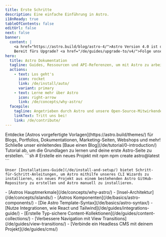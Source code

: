```yaml
---
title: Erste Schritte
description: Eine einfache Einführung in Astro.
i18nReady: true
tableOfContents: false
editUrl: false
next: false
banner:
  content: |
    <a href="https://astro.build/blog/astro-4/">Astro Version 4.0 ist da!</a>
    Bereit fürs Upgrade? <a href="/de/guides/upgrade-to/v4/">Folge unserer Upgrade-Anleitung</a>.
hero:
  title: Astro Dokumentation
  tagline: Guides, Ressourcen und API-Referenzen, um mit Astro zu arbeiten.
  actions:
    - text: Los geht's
      icon: rocket
      link: /de/install/auto/
      variant: primary
    - text: Lerne mehr über Astro
      icon: right-arrow
      link: /de/concepts/why-astro/
  facepile:
    tagline: Angetrieben durch Astro und unsere Open-Source-Mitwirkenden.
    linkText: Tritt uns bei!
    link: /de/contribute/
---
```



<CardGrid>
  <Card title="Was wirst du mit Astro erschaffen?" icon="laptop">
    Entdecke [Astros vorgefertigte Vorlagen](https://astro.build/themes/) für Blogs, Portfolios, Dokumentationen, Marketing-Seiten, Webshops und mehr!
  </Card>

  <Card title="Nimm an einer geführten Tour teil" icon="star">
    Schließe unser einleitendes [Baue einen Blog](/de/tutorial/0-introduction/) Tutorial ab, um die Grundlagen zu lernen und deine erste Astro-Seite zu erstellen.
  </Card>

  <SplitCard title="Starte ein neues Projekt" icon="rocket">
    ```sh
    # Erstelle ein neues Projekt mit npm
    npm create astro@latest
    ```
    
    Unser [Installations-Guide](/de/install-and-setup/) bietet Schritt-für-Schritt-Anleitungen, um Astro mithilfe unseres CLI Wizards zu installieren, ein neues Projekt aus einem bestehenden Astro GitHub-Repository zu erstellen und Astro manuell zu installieren.
  </SplitCard>

  <ListCard title="Lerne" icon="open-book">
    - [Astros Hauptmerkmale](/de/concepts/why-astro/)
    - [Insel-Architektur](/de/concepts/islands/)
    - [Astros Komponenten](/de/basics/astro-components/)
    - [Die Astro Template-Syntax](/de/basics/astro-syntax/)
  </ListCard>

  <ListCard title="Erweitere" icon="puzzle">
    - [Nutze Integrationen, wie React und Tailwind](/de/guides/integrations-guide/)
    - [Erstelle Typ-sichere Content-Kollektionen](/de/guides/content-collections/)
    - [Verbessere Navigation mit View Transitions](/de/guides/view-transitions/)
    - [Verbinde ein Headless CMS mit deinem Projekt](/de/guides/cms/)
  </ListCard>
</CardGrid>

<Discord title="Du hast eine Frage oder möchtest dich engagieren?" cta="Tritt unserem Discord bei"/>
